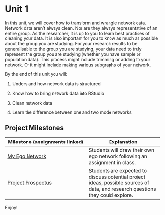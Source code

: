 # Unit 1

In this unit, we will cover how to transform and wrangle network data. Network data aren't always clean. Nor are they always representative of an entire group. As the researcher, it is up to you to learn best practices of cleaning your data. It is also important for you to know as much as possible about the group you are studying. For your research results to be generalisable to the group you are studying, your data need to truly represent the group you are studying (whether you have sample or population data). This process might include trimming or adding to your network. Or it might include making various subgraphs of your network.

By the end of this unit you will:

1.  Understand how network data is structured

2.  Know how to bring network data into RStudio

3.  Clean network data

4.  Learn the difference between one and two mode networks

## Project Milestones

| Milestone (assignments linked) | Explanation |
|--------------------------------------|----------------------------------|
| [My Ego Network](A1_My%20Ego%20Network.qmd) | Students will draw their own ego network following an assignment in class. |
| [Project Prospectus](A2_Project%20Prospectus.qmd) | Students are expected to discuss potential project ideas, possible sources of data, and research questions they could explore. |

Enjoy!

